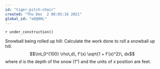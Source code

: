 ```yaml
---
id: "tiger-pitch-chair"
created: "Thu Dec  2 08:05:16 2021"
global_id: "eQQ8HL"
---
```


`r under_construction()`

Snowball being rolled up hill: Calculate the work done to roll a snowball up  hill. $$\int_0^{100} \rho\,d\, f'(x)  \sqrt{1 + f'(x)^2}\,  dx$$ where $d$ is the depth of the snow (1") and the units of $x$ position are feet.

